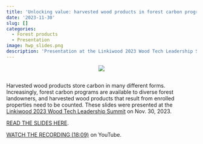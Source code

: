```yaml
---
title: 'Unlocking value: harvested wood products in forest carbon programs'
date: '2023-11-30'
slug: []
categories:
  - Forest products
  - Presentation
image: hwp_slides.png 
description: 'Presentation at the Linkiwood 2023 Wood Tech Leadership Summit.'
---
```


<center>

![](hwp_slides.png)

</center>

## 
 
Harvested wood products store carbon in many different forms. Increasingly, forest carbon programs are available to diverse forest landowners, and harvested wood products that result from enrolled properties need to be counted. These slides were presented at the [Linkiwood 2023 Wood Tech Leadership Summit](https://linkiwood.com/business-summit-2023/) on Nov. 30, 2023.

[READ THE SLIDES HERE](https://drive.google.com/file/d/1F0zbkyewxLu26YE_ex3NOTJ6L0Vp53Hn/view?usp=sharing). 

[WATCH THE RECORDING (18:09)](https://youtu.be/CZd-21c7mr0?si=n3HicCLPSdhSn_dD) on YouTube. 